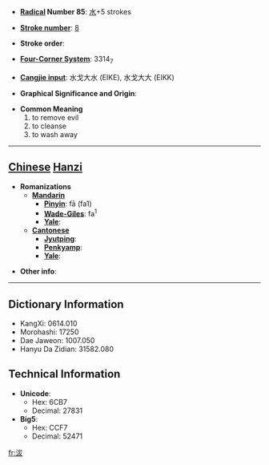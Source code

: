 * '''[[Wiktionary:Chinese radical index| Radical]] Number 85''': [[Wiktionary:Chinese radical index 水|水]]+5 strokes

* '''[[Wiktionary:Chinese total strokes index|Stroke number]]''': [[Wiktionary:Chinese total strokes index 8|8]]

* '''Stroke order''': 

* '''[[Wiktionary:Chinese four corner index|Four-Corner System]]''': 3314<sub>7</sub>

* '''[[Wiktionary:Chinese Cangjie index|Cangjie input]]''': 水戈大水 (EIKE), 水戈大大 (EIKK)

* '''Graphical Significance and Origin''': 

* '''Common Meaning'''
*#to remove evil
*# to cleanse
*# to wash away


----

== [[Chinese]] [[Hanzi]] ==

* '''Romanizations'''
** '''[[Mandarin]]'''
*** '''[[Pinyin]]''': fā (fa1)
*** '''[[Wade-Giles]]''': fa<sup>1</sup>
*** '''[[Yale]]''': 
** '''[[Cantonese]]'''
*** '''[[Jyutping]]''':
*** '''[[Penkyamp]]''': 
*** '''[[Yale]]''': 

* '''Other info''': 

----

== Dictionary Information ==

* KangXi: 0614.010
* Morohashi: 17250
* Dae Jaweon: 1007.050
* Hanyu Da Zidian: 31582.080

== Technical Information ==

* '''Unicode''':
** Hex: 6CB7
** Decimal: 27831
* '''Big5''':
** Hex: CCF7
** Decimal: 52471

[[fr:沷]]